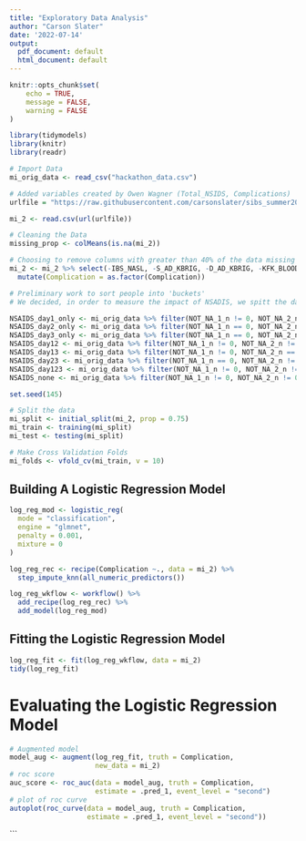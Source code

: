 ```yaml
---
title: "Exploratory Data Analysis"
author: "Carson Slater"
date: '2022-07-14'
output:
  pdf_document: default
  html_document: default
---
```


```r
knitr::opts_chunk$set(
	echo = TRUE,
	message = FALSE,
	warning = FALSE
)
```

```r
library(tidymodels)
library(knitr)
library(readr)
```

```r
# Import Data
mi_orig_data <- read_csv("hackathon_data.csv")
```

```r
# Added variables created by Owen Wagner (Total_NSIDS, Complications)
urlfile = "https://raw.githubusercontent.com/carsonslater/sibs_summer2022/Main/Myocardial_infarction_complications_Database2.csv"

mi_2 <- read.csv(url(urlfile))
```

```r
# Cleaning the Data
missing_prop <- colMeans(is.na(mi_2))

# Choosing to remove columns with greater than 40% of the data missing
mi_2 <- mi_2 %>% select(-IBS_NASL, -S_AD_KBRIG, -D_AD_KBRIG, -KFK_BLOOD) %>% 
  mutate(Complication = as.factor(Complication))
```

```r
# Preliminary work to sort people into 'buckets'
# We decided, in order to measure the impact of NSADIS, we spitt the data into 'buckets' of people who have had certain combinations of NSAIDS

NSAIDS_day1_only <- mi_orig_data %>% filter(NOT_NA_1_n != 0, NOT_NA_2_n == 0, NOT_NA_3_n == 0)
NSAIDS_day2_only <- mi_orig_data %>% filter(NOT_NA_1_n == 0, NOT_NA_2_n != 0, NOT_NA_3_n == 0)
NSAIDS_day3_only <- mi_orig_data %>% filter(NOT_NA_1_n == 0, NOT_NA_2_n == 0, NOT_NA_3_n != 0)
NSAIDS_day12 <- mi_orig_data %>% filter(NOT_NA_1_n != 0, NOT_NA_2_n != 0, NOT_NA_3_n == 0)
NSAIDS_day13 <- mi_orig_data %>% filter(NOT_NA_1_n != 0, NOT_NA_2_n == 0, NOT_NA_3_n != 0)
NSAIDS_day23 <- mi_orig_data %>% filter(NOT_NA_1_n == 0, NOT_NA_2_n != 0, NOT_NA_3_n != 0)
NSAIDS_day123 <- mi_orig_data %>% filter(NOT_NA_1_n != 0, NOT_NA_2_n != 0, NOT_NA_3_n != 0)
NSAIDS_none <- mi_orig_data %>% filter(NOT_NA_1_n != 0, NOT_NA_2_n != 0, NOT_NA_3_n != 0)

```

```r
set.seed(145)

# Split the data
mi_split <- initial_split(mi_2, prop = 0.75)
mi_train <- training(mi_split)
mi_test <- testing(mi_split)

# Make Cross Validation Folds
mi_folds <- vfold_cv(mi_train, v = 10)
```

## Building A Logistic Regression Model
```r
log_reg_mod <- logistic_reg(
  mode = "classification",
  engine = "glmnet",
  penalty = 0.001,
  mixture = 0
)

log_reg_rec <- recipe(Complication ~., data = mi_2) %>% 
  step_impute_knn(all_numeric_predictors())

log_reg_wkflow <- workflow() %>% 
  add_recipe(log_reg_rec) %>% 
  add_model(log_reg_mod)
```

## Fitting the Logistic Regression Model
```r
log_reg_fit <- fit(log_reg_wkflow, data = mi_2)
tidy(log_reg_fit)
```

# Evaluating the Logistic Regression Model
```r
# Augmented model
model_aug <- augment(log_reg_fit, truth = Complication, 
                     new_data = mi_2)
# roc score
auc_score <- roc_auc(data = model_aug, truth = Complication, 
                     estimate = .pred_1, event_level = "second")
# plot of roc curve
autoplot(roc_curve(data = model_aug, truth = Complication,
                   estimate = .pred_1, event_level = "second"))
```
```

